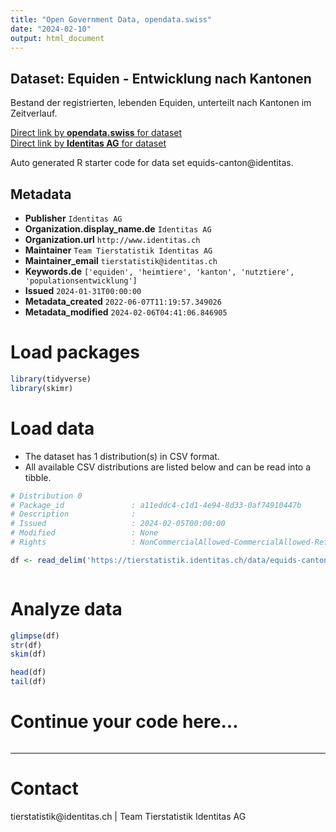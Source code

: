 ```yaml
---
title: "Open Government Data, opendata.swiss"
date: "2024-02-10"
output: html_document
---
```


## Dataset: Equiden - Entwicklung nach Kantonen

Bestand der registrierten, lebenden Equiden, unterteilt nach Kantonen im Zeitverlauf. 

[Direct link by **opendata.swiss** for dataset](https://opendata.swiss/de/dataset/equiden-entwicklung-nach-kantonen)<br>
[Direct link by **Identitas AG** for dataset](https://tierstatistik.identitas.ch/)

Auto generated R starter code for data set equids-canton@identitas.

## Metadata

- **Publisher** `Identitas AG`
- **Organization.display_name.de** `Identitas AG`
- **Organization.url** `http://www.identitas.ch`
- **Maintainer** `Team Tierstatistik Identitas AG`
- **Maintainer_email** `tierstatistik@identitas.ch`
- **Keywords.de** `['equiden', 'heimtiere', 'kanton', 'nutztiere', 'populationsentwicklung']`
- **Issued** `2024-01-31T00:00:00`
- **Metadata_created** `2022-06-07T11:19:57.349026`
- **Metadata_modified** `2024-02-06T04:41:06.846905`


# Load packages

```r

library(tidyverse)
library(skimr)

```

# Load data

-   The dataset has 1 distribution(s) in CSV format.
-   All available CSV distributions are listed below and can be read into a tibble.

```r

# Distribution 0
# Package_id               : a11eddc4-c1d1-4e94-8d33-0af74910447b
# Description              : 
# Issued                   : 2024-02-05T00:00:00
# Modified                 : None
# Rights                   : NonCommercialAllowed-CommercialAllowed-ReferenceRequired

df <- read_delim('https://tierstatistik.identitas.ch/data/equids-canton.csv')



```

# Analyze data

```r

glimpse(df)
str(df)
skim(df)

head(df)
tail(df)

```

# Continue your code here...

```r

```

------------------------------------------------------------------------

# Contact

tierstatistik@identitas.ch | Team Tierstatistik Identitas AG
